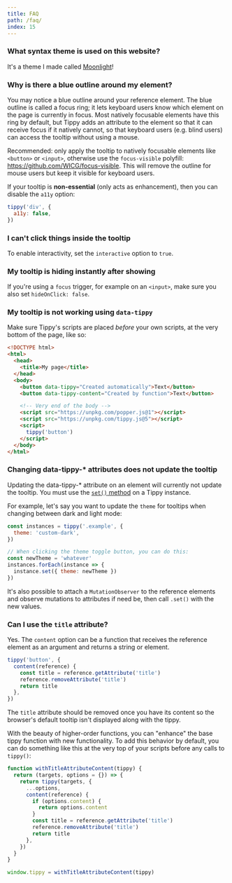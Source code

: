 ```yaml
---
title: FAQ
path: /faq/
index: 15
---
```


### What syntax theme is used on this website?

It's a theme I made called
[Moonlight](https://github.com/atomiks/moonlight-vscode-theme)!

### Why is there a blue outline around my element?

You may notice a blue outline around your reference element. The blue outline is
called a focus ring; it lets keyboard users know which element on the page is
currently in focus. Most natively focusable elements have this ring by default,
but Tippy adds an attribute to the element so that it can receive focus if it
natively cannot, so that keyboard users (e.g. blind users) can access the
tooltip without using a mouse.

Recommended: only apply the tooltip to natively focusable elements like
`<button>` or `<input>`, otherwise use the `focus-visible` polyfill:
https://github.com/WICG/focus-visible. This will remove the outline for mouse
users but keep it visible for keyboard users.

If your tooltip is **non-essential** (only acts as enhancement), then you can
disable the `a11y` option:

```js
tippy('div', {
  a11y: false,
})
```

### I can't click things inside the tooltip

To enable interactivity, set the `interactive` option to `true`.

### My tooltip is hiding instantly after showing

If you're using a `focus` trigger, for example on an `<input>`, make sure you
also set `hideOnClick: false`.

### My tooltip is not working using `data-tippy`

Make sure Tippy's scripts are placed _before_ your own scripts, at the very
bottom of the page, like so:

```html
<!DOCTYPE html>
<html>
  <head>
    <title>My page</title>
  </head>
  <body>
    <button data-tippy="Created automatically">Text</button>
    <button data-tippy-content="Created by function">Text</button>

    <!-- Very end of the body -->
    <script src="https://unpkg.com/popper.js@1"></script>
    <script src="https://unpkg.com/tippy.js@5"></script>
    <script>
      tippy('button')
    </script>
  </body>
</html>
```

### Changing data-tippy-\* attributes does not update the tooltip

Updating the data-tippy-\* attribute on an element will currently not update the
tooltip. You must use the [`set()` method](/methods#update-the-tippy) on a Tippy
instance.

For example, let's say you want to update the `theme` for tooltips when changing
between dark and light mode:

```js
const instances = tippy('.example', {
  theme: 'custom-dark',
})

// When clicking the theme toggle button, you can do this:
const newTheme = 'whatever'
instances.forEach(instance => {
  instance.set({ theme: newTheme })
})
```

It's also possible to attach a `MutationObserver` to the reference elements and
observe mutations to attributes if need be, then call `.set()` with the new
values.

### Can I use the `title` attribute?

Yes. The `content` option can be a function that receives the reference element
as an argument and returns a string or element.

```js
tippy('button', {
  content(reference) {
    const title = reference.getAttribute('title')
    reference.removeAttribute('title')
    return title
  },
})
```

The `title` attribute should be removed once you have its content so the
browser's default tooltip isn't displayed along with the tippy.

With the beauty of higher-order functions, you can "enhance" the base tippy
function with new functionality. To add this behavior by default, you can do
something like this at the very top of your scripts before any calls to
`tippy()`:

```js
function withTitleAttributeContent(tippy) {
  return (targets, options = {}) => {
    return tippy(targets, {
      ...options,
      content(reference) {
        if (options.content) {
          return options.content
        }
        const title = reference.getAttribute('title')
        reference.removeAttribute('title')
        return title
      },
    })
  }
}

window.tippy = withTitleAttributeContent(tippy)
```
